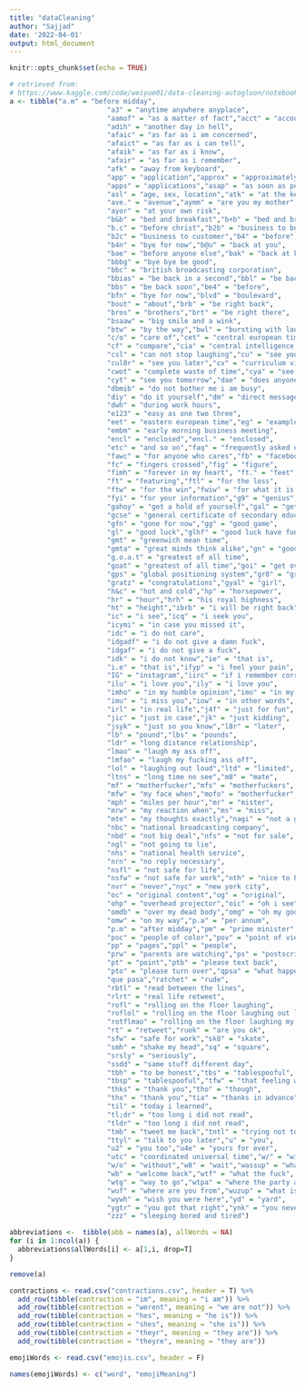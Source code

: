 ```yaml
---
title: "dataCleaning"
author: "Sajjad"
date: '2022-04-01'
output: html_document
---
```


```r
knitr::opts_chunk$set(echo = TRUE)
```

```r
# retrieved from: 
# https://www.kaggle.com/code/weiyue01/data-cleaning-autogluon/notebook?scriptVersionId=88446370
a <- tibble("a.m" = "before midday",
                        "a3" = "anytime anywhere anyplace",
                        "aamof" = "as a matter of fact","acct" = "account",
                        "adih" = "another day in hell",
                        "afaic" = "as far as i am concerned",
                        "afaict" = "as far as i can tell",
                        "afaik" = "as far as i know",
                        "afair" = "as far as i remember",
                        "afk" = "away from keyboard",
                        "app" = "application","approx" = "approximately",
                        "apps" = "applications","asap" = "as soon as possible",
                        "asl" = "age, sex, location","atk" = "at the keyboard",
                        "ave." = "avenue","aymm" = "are you my mother",
                        "ayor" = "at your own risk", 
                        "b&b" = "bed and breakfast","b+b" = "bed and breakfast",
                        "b.c" = "before christ","b2b" = "business to business",
                        "b2c" = "business to customer","b4" = "before",
                        "b4n" = "bye for now","b@u" = "back at you",
                        "bae" = "before anyone else","bak" = "back at keyboard",
                        "bbbg" = "bye bye be good",
                        "bbc" = "british broadcasting corporation",
                        "bbias" = "be back in a second","bbl" = "be back later",
                        "bbs" = "be back soon","be4" = "before",
                        "bfn" = "bye for now","blvd" = "boulevard",
                        "bout" = "about","brb" = "be right back",
                        "bros" = "brothers","brt" = "be right there",
                        "bsaaw" = "big smile and a wink",
                        "btw" = "by the way","bwl" = "bursting with laughter",
                        "c/o" = "care of","cet" = "central european time",
                        "cf" = "compare","cia" = "central intelligence agency",
                        "csl" = "can not stop laughing","cu" = "see you",
                        "cul8r" = "see you later","cv" = "curriculum vitae",
                        "cwot" = "complete waste of time","cya" = "see you",
                        "cyt" = "see you tomorrow","dae" = "does anyone else",
                        "dbmib" = "do not bother me i am busy",
                        "diy" = "do it yourself","dm" = "direct message",
                        "dwh" = "during work hours",
                        "e123" = "easy as one two three",
                        "eet" = "eastern european time","eg" = "example",
                        "embm" = "early morning business meeting",
                        "encl" = "enclosed","encl." = "enclosed",
                        "etc" = "and so on","faq" = "frequently asked questions",
                        "fawc" = "for anyone who cares","fb" = "facebook",
                        "fc" = "fingers crossed","fig" = "figure",
                        "fimh" = "forever in my heart", "ft." = "feet",
                        "ft" = "featuring","ftl" = "for the loss",
                        "ftw" = "for the win","fwiw" = "for what it is worth",
                        "fyi" = "for your information","g9" = "genius",
                        "gahoy" = "get a hold of yourself","gal" = "get a life",
                        "gcse" = "general certificate of secondary education",
                        "gfn" = "gone for now","gg" = "good game",
                        "gl" = "good luck","glhf" = "good luck have fun",
                        "gmt" = "greenwich mean time",
                        "gmta" = "great minds think alike","gn" = "good night",
                        "g.o.a.t" = "greatest of all time",
                        "goat" = "greatest of all time","goi" = "get over it",
                        "gps" = "global positioning system","gr8" = "great",
                        "gratz" = "congratulations","gyal" = "girl",
                        "h&c" = "hot and cold","hp" = "horsepower",
                        "hr" = "hour","hrh" = "his royal highness",
                        "ht" = "height","ibrb" = "i will be right back",
                        "ic" = "i see","icq" = "i seek you",
                        "icymi" = "in case you missed it",
                        "idc" = "i do not care",
                        "idgadf" = "i do not give a damn fuck",
                        "idgaf" = "i do not give a fuck",
                        "idk" = "i do not know","ie" = "that is",
                        "i.e" = "that is","ifyp" = "i feel your pain",
                        "IG" = "instagram","iirc" = "if i remember correctly",
                        "ilu" = "i love you","ily" = "i love you",
                        "imho" = "in my humble opinion","imo" = "in my opinion",
                        "imu" = "i miss you","iow" = "in other words",
                        "irl" = "in real life","j4f" = "just for fun",
                        "jic" = "just in case","jk" = "just kidding",
                        "jsyk" = "just so you know","l8r" = "later",
                        "lb" = "pound","lbs" = "pounds",
                        "ldr" = "long distance relationship",
                        "lmao" = "laugh my ass off",
                        "lmfao" = "laugh my fucking ass off",
                        "lol" = "laughing out loud","ltd" = "limited",
                        "ltns" = "long time no see","m8" = "mate",
                        "mf" = "motherfucker","mfs" = "motherfuckers",
                        "mfw" = "my face when","mofo" = "motherfucker",
                        "mph" = "miles per hour","mr" = "mister",
                        "mrw" = "my reaction when","ms" = "miss",
                        "mte" = "my thoughts exactly","nagi" = "not a good idea",
                        "nbc" = "national broadcasting company",
                        "nbd" = "not big deal","nfs" = "not for sale",
                        "ngl" = "not going to lie",
                        "nhs" = "national health service",
                        "nrn" = "no reply necessary",
                        "nsfl" = "not safe for life",
                        "nsfw" = "not safe for work","nth" = "nice to have",
                        "nvr" = "never","nyc" = "new york city",
                        "oc" = "original content","og" = "original",
                        "ohp" = "overhead projector","oic" = "oh i see",
                        "omdb" = "over my dead body","omg" = "oh my god",
                        "omw" = "on my way","p.a" = "per annum",
                        "p.m" = "after midday","pm" = "prime minister",
                        "poc" = "people of color","pov" = "point of view",
                        "pp" = "pages","ppl" = "people",
                        "prw" = "parents are watching","ps" = "postscript",
                        "pt" = "point","ptb" = "please text back",
                        "pto" = "please turn over","qpsa" = "what happens",
                        "que pasa","ratchet" = "rude",
                        "rbtl" = "read between the lines",
                        "rlrt" = "real life retweet", 
                        "rofl" = "rolling on the floor laughing",
                        "roflol" = "rolling on the floor laughing out loud",
                        "rotflmao" = "rolling on the floor laughing my ass off",
                        "rt" = "retweet","ruok" = "are you ok",
                        "sfw" = "safe for work","sk8" = "skate",
                        "smh" = "shake my head","sq" = "square",
                        "srsly" = "seriously", 
                        "ssdd" = "same stuff different day",
                        "tbh" = "to be honest","tbs" = "tablespooful",
                        "tbsp" = "tablespooful","tfw" = "that feeling when",
                        "thks" = "thank you","tho" = "though",
                        "thx" = "thank you","tia" = "thanks in advance",
                        "til" = "today i learned",
                        "tl;dr" = "too long i did not read",
                        "tldr" = "too long i did not read",
                        "tmb" = "tweet me back","tntl" = "trying not to laugh",
                        "ttyl" = "talk to you later","u" = "you",
                        "u2" = "you too","u4e" = "yours for ever",
                        "utc" = "coordinated universal time","w/" = "with",
                        "w/o" = "without","w8" = "wait","wassup" = "what is up",
                        "wb" = "welcome back","wtf" = "what the fuck",
                        "wtg" = "way to go","wtpa" = "where the party at",
                        "wuf" = "where are you from","wuzup" = "what is up",
                        "wywh" = "wish you were here","yd" = "yard",
                        "ygtr" = "you got that right","ynk" = "you never know",
                        "zzz" = "sleeping bored and tired") 
```

```r
abbreviations <-  tibble(abb = names(a), allWords = NA)
for (i in 1:ncol(a)) {
  abbreviations$allWords[i] <- a[1,i, drop=T]
}

remove(a)
```

```r
contractions <- read.csv("contractions.csv", header = T) %>%
  add_row(tibble(contraction = "im", meaning = "i am")) %>%
  add_row(tibble(contraction = "werent", meaning = "we are not")) %>%
  add_row(tibble(contraction = "hes", meaning = "he is")) %>%
  add_row(tibble(contraction = "shes", meaning = "she is")) %>%
  add_row(tibble(contraction = "theyr", meaning = "they are")) %>%
  add_row(tibble(contraction = "theyre", meaning = "they are"))
```

```r
emojiWords <- read.csv("emojis.csv", header = F) 

names(emojiWords) <- c("word", "emojiMeaning")
```

